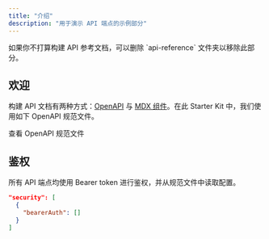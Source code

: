 ```yaml
---
title: "介绍"
description: "用于演示 API 端点的示例部分"
---
```


<Note>
  如果你不打算构建 API 参考文档，可以删除 `api-reference` 文件夹以移除此部分。
</Note>

## 欢迎

构建 API 文档有两种方式：[OpenAPI](https://mintlify.com/docs/api-playground/openapi/setup) 与 [MDX 组件](https://mintlify.com/docs/api-playground/mdx/configuration)。在此 Starter Kit 中，我们使用如下 OpenAPI 规范文件。

<Card title="Plant Store Endpoints" icon="leaf" href="https://github.com/mintlify/starter/blob/main/api-reference/openapi.json">
  查看 OpenAPI 规范文件
</Card>

## 鉴权

所有 API 端点均使用 Bearer token 进行鉴权，并从规范文件中读取配置。

```json
"security": [
  {
    "bearerAuth": []
  }
]
```

